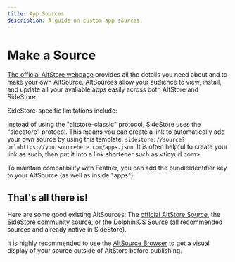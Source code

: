 ```yaml
---
title: App Sources
description: A guide on custom app sources.
---
```


# Make a Source

[The official AltStore webpage](https://faq.altstore.io/developers/make-a-source) provides all the details you need about and to make your own AltSource. AltSources allow your audience to view, install, and update all your avaliable apps easily across both AltStore and SideStore.

SideStore-specific limitations include:

Instead of using the "altstore-classic" protocol, SideStore uses the "sidestore" protocol. This means you can create a link to automatically add your own source by using this template: ```sidestore://source?url=https://yoursourcehere.com/apps.json```. It is often helpful to create your link as such, then put it into a link shortener such as <tinyurl.com>.

To maintain compatibility with Feather, you can add the bundleIdentifier key to your AltSource (as well as inside "apps").

## That's all there is!

Here are some good existing AltSources: The [official AltStore Source](https://apps.altstore.io), the [SideStore community source](https://github.com/SideStore/Community-Source), or the [DolphiniOS Source](https://altstore.oatmealdome.me/) (all recommended sources and already native in SideStore).

It is highly recommended to use the [AltSource Browser](https://altsource.by.lao.sb/browse/) to get a visual display of your source outside of AltStore before publishing.
